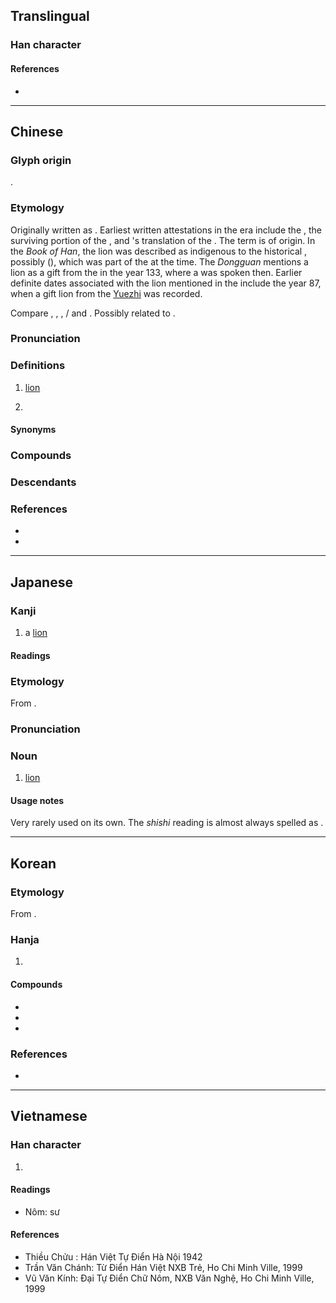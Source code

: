 {{also|狮}}
{{character info}}
==Translingual==

===Han character===
{{Han char|rn=94|rad=犬|as=10|sn=13|four=41227|canj=KHHRB|ids=⿰犭師}}

====References====
* {{Han ref|kx=0717.100|dkj=20609|dj=1128.250|hdz=21363.040|uh=7345|ud=29509|bh=B7E0|bd=47072}}

----

==Chinese==
{{zh-forms|s=狮|alt=師-archaic}}

===Glyph origin===
{{Han etym}}
{{Han compound|犭|師|ls=psc|c1=s|c2=p|t1=dog; beast}}.

===Etymology===
Originally written as {{zh-m|*師}}. Earliest written attestations in the {{w|Eastern Han}} era include the ''{{w|Book of Han}}'' {{defdate|before 111}}, the surviving portion of the ''{{w|東觀漢記|Dongguan Hanji|lang=zh}}'' {{defdate|{{circa2|150|short=yes}}}}, and {{w|Lokaksema (Buddhist monk)|Lokakṣema}}'s translation of the ''{{w|Aṣṭasāhasrikā Prajñāpāramitā}}'' {{defdate|179}}. The term is of {{der|zh|ira}} origin. In the ''Book of Han'', the lion was described as indigenous to the historical {{och-l|烏弋山離|id=1,1,1,2|Alexandria}}, possibly {{w|Alexandria Prophthasia}} ({{zh-ref|Yu, 1998}}), which was part of the {{w|Parthian Empire}} at the time. The ''Dongguan'' mentions a lion as a gift from the {{w|Shule Kingdom}} in the year 133, where a {{w|Saka language}} was spoken then. Earlier definite dates associated with the lion mentioned in the ''{{w|Book of the Later Han}}'' include the year 87, when a gift lion from the [[Yuezhi]] was recorded.

Compare {{cog|pal|𐫢𐫃𐫡|ts=šagr, šēr|t=lion; (astronomy) Leo|sc=Mani}}, {{cog|xpr|𐫢𐫡𐫃|t=lion|ts=šarɣ|sc=Mani}}, {{cog|kho|sarau|t=lion}}, {{cog|sog|𐼙𐼘𐼄𐼇|sc=Sogo|tr=-}}/{{m|sog|𐽁𐽀𐼲𐼴|ts=šarɣu|sc=Sogd}} and {{m|sog|𐫢𐫡𐫇𐫃|ts=*šruɣ|t=(astronomy) Leo|sc=Mani}}. Possibly related to {{och-l|狻猊}}.

===Pronunciation===
{{zh-pron
|m=shī
|m-s=
|c=si1
|c-t=lhu1
|g=
|h=pfs=sṳ̂
|j=si1
|mb=sú
|md=săi
|mn=sai/xm,zz,tw:su/qz:sir
|mn_note=su/sir - literary; sai - vernacular
|mn-t=sai1
|w=1sr
|x=
|mc=y
|oc=y
|cat=n
}}

===Definitions===
{{zh-hanzi}}

# [[lion]]
# {{rfv-sense|zh}} {{zh-div|嶼}} {{place|zh|t={{w|Shi Islet|Shi}}|islet|rural township/Lieyu|county/Kinmen<!--|province/Fujian-->|c/Taiwan}}

====Synonyms====
{{zh-dial|獅子}}

===Compounds===
{{zh-der|獅子|獅鷲|人中獅子|小獅座|河東獅吼|河東獅子|海獅|獅城|獅子口|獅子吼|獅子山|獅子座|獅子搏兔|獅子會|獅子狗|獅子頭|獅舞|獅蠻|睡獅|石獅子|舞獅|蟻獅|風獅爺|珞獅路|獅南|獅潭|雌獅|弄獅|好鼻獅:hó-phīⁿ-sai;Min Nan|獅嶼}}

===Descendants===
{{CJKV||し|사|sư}}

===References===
* {{R:twedu|A02534}}
* {{thcwd|9751}}

----

==Japanese==

===Kanji===
{{ja-kanji|grade=n|rs=犬10}}

# a [[lion]]

====Readings====
{{ja-readings
|goon=し
|kanon=し
|kun=
}}

===Etymology===
From {{der|ja|ltc|-|sort=し}} {{ltc-l|獅}}.

===Pronunciation===
{{ja-pron|yomi=goon|し}}

===Noun===
{{ja-noun|し}}

# [[lion]]

====Usage notes====
Very rarely used on its own. The ''shishi'' reading is almost always spelled as {{m|ja|獅子}}.

----

==Korean==

===Etymology===
From {{der|ko|ltc|-}} {{ltc-l|獅}}. {{hanja-hunmong|ᄉᆞ|so|獸畜#상18A}}

===Hanja===
{{ko-hanja-search}}
{{ko-hanja|사자|사}}

# {{hanja form of|사|[[lion]]}}

====Compounds====
{{top3}}
* {{ko-l|사자|獅子}}
* {{ko-l|사자좌|獅子座}}
* {{ko-l|사자무|獅子舞}}
{{bottom}}

===References===
* {{R:hanjadoc|7207}}

----

==Vietnamese==

===Han character===
{{vi-readings|reading=sư|rs=犬10}}

# {{rfdef|vi|sort=犬10}}

====Readings====
* Nôm: sư

====References====
* Thiều Chửu : Hán Việt Tự Điển Hà Nội 1942
* Trần Văn Chánh: Từ Điển Hán Việt NXB Trẻ, Ho Chi Minh Ville, 1999
* Vũ Văn Kính: Đại Tự Điển Chữ Nôm, NXB Văn Nghệ, Ho Chi Minh Ville, 1999